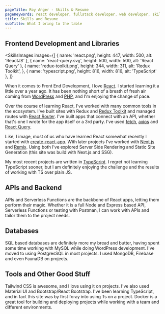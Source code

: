 ```yaml
---
pageTitle: Roy Anger - Skills & Resume
pageKeywords: react developer, fullstack developer, web developer, skills, resume
title: Skills and Resume
subTitle: What I bring to the table
---
```


## Frontend Development and Libraries

<SkillsImages
   images={[
      { name: 'react.png', height: 447, width: 500, alt: 'ReactJS' },
      { name: 'react-query.svg', height: 500, width: 500, alt: 'React Query' },
      {
         name: 'redux-toolkit.png',
         height: 344,
         width: 311,
         alt: 'Redux Toolkit',
      },
      { name: 'typescript.png', height: 816, width: 816, alt: 'TypeScript' },
   ]}
></SkillsImages>

When it comes to Front End Development, I love [React](https://reactjs.org/). I started learning it a little over a year ago. It has been nothing short of a breath of fresh air coming from [WordPress](https://wordpress.org/) and [PHP](https://www.php.net/), and I'm enjoying the change of pace.

Over the course of learning React, I've worked with many common tools in the ecosystem. I've built sites with Redux and [Redux Toolkit](https://redux-toolkit.js.org/) and managed routes with [React Router](https://reactrouterdotcom.fly.dev/docs/en/v6). I've built apps that connect with an API, whether that's one I wrote for the app itself or a 3rd party. I've used [fetch](https://developer.mozilla.org/en-US/docs/Web/API/Fetch_API/Using_Fetch), [axios](https://axios-http.com/) and [React Query](https://react-query.tanstack.com/).

Like, I image, most of us who have learned React somewhat recently I started with [create-react-app](https://create-react-app.dev/). With later projects I've worked with [Next.js](https://nextjs.org/) and [Remix](https://remix.run/). Using both I've explored Server Side Rendering and Static Site Generation (this site was build with Next.js and SSG).

My most recent projects are written in [TypeScript](https://www.typescriptlang.org/). I regret not learning TypeScript sooner, but I am definitely enjoying the challenge and the results of working with TS over plain JS.

## APIs and Backend

APIs and Serverless Functions are the backbone of React apps, letting them perform their magic. Whether it is a full Node and Express based API, Serverless Functions or testing with Postman, I can work with APIs and tailor them to the project needs.

## Databases

SQL based databases are definitely more my bread and butter, having spent some time working with MySQL while doing WordPress development. I've moved to using PostgresSQL in most projects. I used MongoDB, Firebase and even FaunaDB on projects.

## Tools and Other Good Stuff

Tailwind CSS is awesome, and I love using it on projects. I've also used Material UI and Bootstrap/React Bootstrap. I've been learning TypeScript, and in fact this site was by first foray into using Ts on a project. Docker is a great tool for building and deploying projects while working with a team and different environments.
